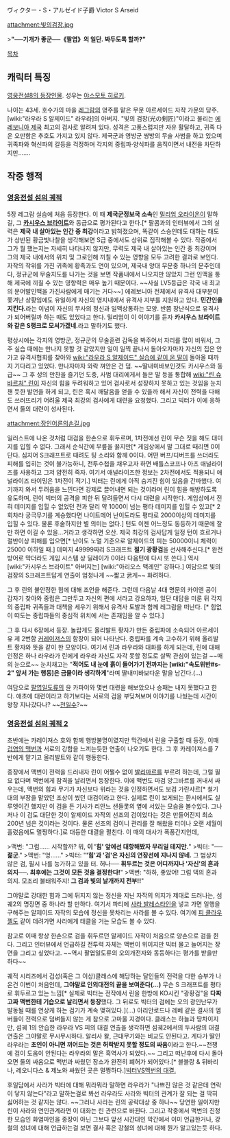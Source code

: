 ヴィクター・S・アルゼイド子爵
Victor S Arseid

attachment:빛의검장.jpg

>'''"──기개가 좋군──《팔엽》의 일단. 봐두도록 할까?"'''

[[목차]]
== 캐릭터 특징 ==
[[영웅전설8의 등장인물]]. 성우는 [[야스모토 히로키]]. 

나이는 43세. 호수가의 마을 [[레그람]]의 영주를 맡은 무문 아르세이드 자작 가문의 당주. [wiki:"라우라 S 알제이드" 라우라]의 아버지.
"빛의 검장(光の剣匠)"이라고 불리는 [[에레보니아 제국]] 최고의 검사로 알려져 있다. 성격은 고풍스럽지만 자유 활달하고, 귀족 다운 오만함은 추호도 가지고 있지 않다. 
제국군과 영방군 쌍방의 무술 사범을 하고 있으며 귀족파와 혁신파의 갈등을 걱정하며 각지의 중립파·양식파를 움직이면서 내전을 차단하지만…….

== 작중 행적 ==
=== [[영웅전설 섬의 궤적]] ===
5장 레그람 실습에 처음 등장한다. 이 때 '''제국군정보국 소속'''인 [[밀리엄 오라이온]]이 말하길, 그 '''[[카시우스 브라이트]]'''와 동급으로 평가된다고 한다.[* 팔콤과의 인터뷰에서 그의 실력은 '''제국 내 살아있는 인간 중 최강'''이라고 밝혀졌으며, 똑같이 스승인데도 대하는 태도가 상반된 황금빛나찰을 생각해보면 S급 중에서도 상위로 짐작해볼 수 있다. 작중에서 그가 뭘 했는지는 자세히 나타나지 않지만, 무력도 제국 내 살아있는 인간 중 최강이며 그의 제국 내에서의 위치 및 그로인해 끼칠 수 있는 영향을 모두 고려한 결과로 보인다. 자작의 작위를 가진 귀족에 황족과도 연이 있으며, 제국내 양대 무문중 하나의 문주인데다, 정규군에 무술지도를 나가는 것을 보면 작품내에서 나오지만 않았지 그런 인맥을 통해 제국에 끼칠 수 있는 영향력은 매우 높기 때문이다. ~~사실 LV5등급은 각국 내 최고의 문어발인맥을 가진사람에게 매기는 거다~~] 에레보니아 전체에서 유격사 대부분이 쫓겨난 상황임에도 유일하게 자신의 영지내에서 유격사 지부를 지원하고 있다. '''민간인을 지킨다.'''라는 이념이 자신의 무사의 정신과 일맥상통하는 모양. 반쯤 장난식으로 유격사가 되어버릴까 하는 때도 있었다고 한다. 밀리엄이 이 이야기를 듣자 '''카시우스 브라이트와 같은 S랭크로 모셔가겠네.'''라고 말하기도 했다.

평상시에는 각지의 영방군, 정규군의 무술훈련 감독을 봐주어서 자리를 많이 비워서, 그 주 실습 때에는 만나지 못할 것 같았지만 일이 일찍 끝나서 돌아오자마자 자신의 집은 안가고 유격사협회를 찾아와 [[wiki:"라우라 S 알제이드" 실습에 같이 온 딸]]이 돌아올 때까지 기다리고 있었다. 만나자마자 와락 껴안은 건 덤. ~~딸내미바보인것도 카시우스와 동급~~ 그 후 성의 만찬을 즐기던 도중, 사범 대리에게서 들은 말 등을 통합해 [[wiki:"린 슈바르처" 린]]이 자신의 힘을 두려워하고 있어 검사로서 성장하지 못하고 있는 것임을 눈치챈 듯한 발언을 하게 되고, 린은 혹시 깨달음을 얻을 수 있을까 해서 자신이 전력을 다해도 쓰러뜨리기 어려울 제국 최강의 검사에게 대련을 요청했다. 그리고 빅터가 이에 응하면서 둘의 대련이 성사된다.

attachment:장인어른의손길.jpg

일러스트에 나온 것처럼 대검을 한손으로 휘두르며, 1차전에선 린이 무슨 짓을 해도 대미지를 입힐 수 없다. 그래서 순식간에 무릎을 꿇지만[* 게임상에서 말 그대로 때리면 0이 단다. 심지어 S크래프트로 때려도 팅 소리와 함께 0이다. 어떤 버프/디버프를 쓰더라도 피해를 입히는 것이 불가능하니, 전투수첩을 채우고자 하면 배틀스코프나 아츠 애널라이즈를 사용하고 그저 얌전히 죽자. 여기서 애널라이즈한 정보는 2차전에서도 적용되니 애널라이즈 타이밍은 1차전이 적기.] 빅터는 린에게 아직 숨겨진 힘이 있음을 간파했다. 여기까지 와서 두려움을 느낀다면 강제로 끌어내면 되는 것이라며 린이 힘을 해방하도록 유도하며, 린이 빅터의 공격을 피한 뒤 달려들면서 다시 대련을 시작한다. 게임상에서 전혀 데미지를 입힐 수 없었던 전과 달리 약 1000이 넘는 평타 데미지를 입힐 수 있고[* 2회차라 궁극무기를 계승했다면 나이트메어 난이도라도 평타로 2000이상의 데미지를 입힐 수 있다. 물론 후술하지만 별 의미는 없다.] 턴도 이젠 어느정도 동등하기 때문에 잘만 하면 이길 수 있을...거라고 생각하면 오산. 제국 최강의 검사답게 일정 턴이 흐르거나 절반이상 피해를 입으면[* 난이도 노멀 기준으로 알제이드의 피는 50000이니 체력이 25000 이하일 때.] 데미지 49999짜리 S크래프트 '''절기 광황검'''을 선사해주신다.[* 완전방어로 막더라도 게임 시스템 상 딜레이가 0이라 다음턴에 다시 또 쓴다.] 역시 [wiki:"카시우스 브라이트" 아버지는] [wiki:"아리오스 맥레인" 강하다.] 여담으로 빛의 검장의 S크래프트답게 연출이 엄청나게 ~~짧고 굵게~~ 화려하다. 

그 후 린의 불안정한 힘에 대해 조언을 해준다. 그런데 다음날 4대 명문의 카이엔 공이 갑자기 찾아와 중립은 그만두고 자신의 편에 서라고 강요하자, 일단 대답을 미룬 뒤 각지의 중립파 귀족들과 대책을 세우기 위해서 유격사 토발과 함께 레그람을 떠난다. [* 힘없이 떠도는 중립파들의 중심적 위치에 서는 존재임을 알 수 있다.]

그 후 다시 6장에서 등장. 놀랍게도 올리발트 황자가 만든 중립파에 소속되어 아르세이유 제 2번함 [[커레이져스]]의 함장이 되어 나타난다. 중립파를 계속 고수하기 위해 올리발트 황자와 뜻을 같이 한 모양이다. 여기서 린과 라우라와 대화를 하게 되는데, 린에 대해 인정은 하나 라우라가 린에게 라우라 자신도 자각 못할 정도로 살짝 관심이 있는걸 ~~매의 눈으로~~ 눈치채고는 "'''적어도 내 눈에 흙이 들어가기 전까지는 [wiki:"속도위반#s-2" 앞서 가는 행동]은 금물이라 생각하게'''"라며 딸내미바보다운 말을 남긴다.(...)

여담으로 [[팔엽일도류]]의 윤 카파이와 몇번 대련을 해보았으나 승패는 내지 못했다고 한다. 애초에 대련이라고 하기보다는 서로의 검을 부딪쳐보며 이야기를 나눴는데 시간이 왕창 지나갔다나? ~~[[천일수]]?~~
=== [[영웅전설 섬의 궤적 2]] ===
초반에는 카레이져스 호와 함께 행방불명이였지만 막간에서 린을 구출할 때 등장, 이때 [[겁염의 맥번]]과 서로의 강함을 느끼는듯한 연출이 나오기도 한다. 그 후 카레이져스를 7반에게 맡기고 올리발트와 같이 행동한다.

종장에서 맥번이 전력을 드러내자 린이 어쩔수 없이 [[기신(궤적 시리즈)|발리마르]]를 부르려 하는데, 그럴 필요 없다며 맥번에게 참격을 날리면서 등장한다. 이에 맥번도 마검 앙그바르를 꺼내서 싸우는데, 맥번의 힘과 무기가 자신보다 위라는 것을 인정하면서도 보검 가란샤르[* 철기대의 부장을 맡았던 조상이 썼던 대검이라고 한다. 실제로 린이 보게되는 환시에서도 실루엣이긴 했지만 이 검을 든 기사가 리안느 샌들롯의 옆에 서있는 모습을 볼수있다. 그나저나 이 검도 대단한 것이 알제이드 자작의 선조의 검이었다는 것은 만들어진지 최소 200년 넘은 것이라는 것이다. 물론 선조의 검이니 관리를 잘 해왔을 터이나 오랜 세월이 흘렀음에도 멀쩡하다.]로 대등한 대결을 펼친다. 이 때의 대사가 폭풍간지인데,

>맥번: "그럼...... 시작할까? 뭐, '''이 '힘' 앞에선 대항해봤자 무리일 테지만.'''"
>빅터: "──'''젊군'''."
>맥번: "엉......"
>빅터: "''' '힘'과 '검'은 자신의 연장선에 지나지 않네.''' 그 범상치 않은 검, 필시 나를 능가하고 있을 터. 허나── '''휘두르는 것은 어디까지나 '자신'의 혼과 의지──. 최후에는 그것이 모든 것을 결정한다!'''"
>맥번: "하하, 좋았어! 그럼 댁의 혼과 의지. 모조리 불태워주지! '''그 검과 빛의 날개까지 전부!!'''"

그야말로 강대한 힘과 그에 뒤지지 않는 정신을 지닌 자작의 의지가 제대로 드러나는, 섬궤2의 명장면 중 하나라 할 만하다.
여기서 파티에 [[사라 발레스타인]]을 넣고 가면 일행을 구해주는 알제이드 자작의 모습에 정신을 못차리는 사라를 볼 수 있다. 여기에 [[피 클라우젤]]도 같이 데려가면 사라에게 태클을 거는 모습도 볼 수 있다.

참고로 이때 항상 한손으로 검을 휘두르던 알제이드 자작이 처음으로 양손으로 검을 쥔다. 그리고 인터뷰에서 언급하길 전투력 자체는 맥번이 위이지만 빅터 물고 늘어지는 장면을 그리고 싶었다고. ~~역시 팔엽일도류의 오의개전자와 동등하다는 평가를 받을만하다~~

궤적 시리즈에서 검성(혹은 그 이상)클래스에 해당하는 달인들의 전력을 다한 승부가 나온건 이번이 처음인데, '''그야말로 인외대전의 끝을 보여준다(…)''' 무슨 S 크래프트를 평타로 휘두르고 있는 느낌[* 실제로 빅터는 전작에서 린을 한방에 KO시킨 "광황검"을 '''다짜고짜 맥번한테 기습으로 날리면서 등장'''했다. 그 뒤로도 빅터의 검에는 오의 광인난무가 발동될 때를 연상케 하는 검기가 계속 맺혀있다.](…) 아리안로드나 레베 같은 결사의 멤버들이 전력으로 덤벼들지 않는 게 참으로 고마울 지경이다. 클래스는 하늘과 땅차이지만, 섬궤 1의 안습한 라우라 VS 피의 대결 연출을 생각하면 섬궤2에서의 두사람의 대결 연출은 그야말로 무시무시하다. 알리사 왈, 근대무기와는 비교도 안된다고. 게다가 딸인 라우라는 '''초인이 아니면 끼어드는 것은 허락받지 못할 정도의 싸움'''이라고 한다.~~전쟁에 검이 도움이 안된다는 라우라의 말은 흑역사가 되었다.~~ 그리고 떠난후에 다시 돌아오면 둘의 싸움으로 맥번과 싸웠던 장소가 완전히 폐허가 되어있다.[* 블블랑 & 뒤바리나, 레오니다스 & 제노와 싸웠던 곳은 멀쩡하다.][http://www.youtube.com/watch?v=5_2QuabV7t8 빅터VS맥번의 대결.]

후일담에서 사라가 빅터에 대해 뭐라뭐라 말하면 라우라가 "나쁘진 않은 것 같은데 연락이 닿지 않는다"라고 말하는걸로 봐선 라우라도 사라와 빅터의 관계가 잘 되는 걸 딱히 싫어하는 것 같지는 않다. ~~그러나 사라는 린의 공략대상 중 하나~~ 당연한 일이지만 린이 사라와 연인관계라면 이 대화는 린 관련으로 바뀐다. 그리고 작중에서 맥번의 진정한 모습인 화염마인을 종장이 아닌 그보다 앞선 시간대인 막간에서 이미 언급한거나, 강철의 성녀에 대해 언급하는걸 보면 결사 혹은 강철의 성녀에 대해 뭔가 알고있는듯 하다.
